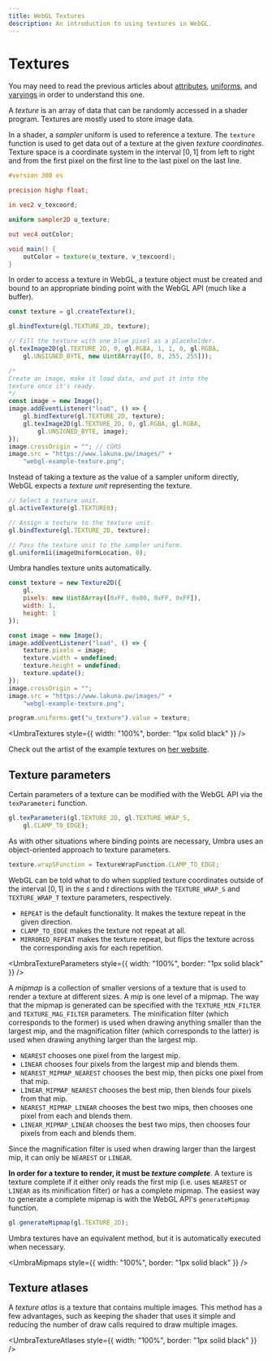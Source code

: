 ```yaml
---
title: WebGL Textures
description: An introduction to using textures in WebGL.
---
```

# Textures

You may need to read the previous articles about
[attributes](/webgl/attributes),
[uniforms](/webgl/uniforms), and
[varyings](/webgl/varyings) in order to understand this
one.

A *texture* is an array of data that can be randomly
accessed in a shader program. Textures are mostly used to
store image data.

In a shader, a *sampler* uniform is used to reference a
texture. The `texture` function is used to get data out of
a texture at the given *texture coordinates*. Texture
space is a coordinate system in the interval $[0,1]$ from
left to right and from the first pixel on the first line
to the last pixel on the last line.

```glsl
#version 300 es

precision highp float;

in vec2 v_texcoord;

uniform sampler2D u_texture;

out vec4 outColor;

void main() {
	outColor = texture(u_texture, v_texcoord);
}
```

In order to access a texture in WebGL, a texture object
must be created and bound to an appropriate binding point
with the WebGL API (much like a buffer).

```js
const texture = gl.createTexture();

gl.bindTexture(gl.TEXTURE_2D, texture);

// Fill the texture with one blue pixel as a placeholder.
gl.texImage2D(gl.TEXTURE_2D, 0, gl.RGBA, 1, 1, 0, gl.RGBA,
	gl.UNSIGNED_BYTE, new Uint8Array([0, 0, 255, 255]));

/*
Create an image, make it load data, and put it into the
texture once it's ready.
*/
const image = new Image();
image.addEventListener("load", () => {
	gl.bindTexture(gl.TEXTURE_2D, texture);
	gl.texImage2D(gl.TEXTURE_2D, 0, gl.RGBA, gl.RGBA,
		gl.UNSIGNED_BYTE, image);
});
image.crossOrigin = ""; // CORS
image.src = "https://www.lakuna.pw/images/" +
	"webgl-example-texture.png";
```

Instead of taking a texture as the value of a sampler
uniform directly, WebGL expects a *texture unit*
representing the texture.

```js
// Select a texture unit.
gl.activeTexture(gl.TEXTURE0);

// Assign a texture to the texture unit.
gl.bindTexture(gl.TEXTURE_2D, texture);

// Pass the texture unit to the sampler uniform.
gl.uniform1i(imageUniformLocation, 0);
```

Umbra handles texture units automatically.

```js
const texture = new Texture2D({
	gl,
	pixels: new Uint8Array([0xFF, 0x00, 0xFF, 0xFF]),
	width: 1,
	height: 1
});

const image = new Image();
image.addEventListener("load", () => {
	texture.pixels = image;
	texture.width = undefined;
	texture.height = undefined;
	texture.update();
});
image.crossOrigin = "";
image.src = "https://www.lakuna.pw/images/" +
	"webgl-example-texture.png";

program.uniforms.get("u_texture").value = texture;
```


<UmbraTextures style={{ width: "100%", border: "1px solid black" }} />

Check out the artist of the example textures on
[her website](https://www.xanycki.art/).

## Texture parameters

Certain parameters of a texture can be modified with the
WebGL API via the `texParameteri` function.

```js
gl.texParameteri(gl.TEXTURE_2D, gl.TEXTURE_WRAP_S,
	gl.CLAMP_TO_EDGE);
```

As with other situations where binding points are
necessary, Umbra uses an object-oriented approach to
texture parameters.

```js
texture.wrapSFunction = TextureWrapFunction.CLAMP_TO_EDGE;
```

WebGL can be told what to do when supplied texture
coordinates outside of the interval $[0,1]$ in the $s$ and
$t$ directions with the `TEXTURE_WRAP_S` and
`TEXTURE_WRAP_T` texture parameters, respectively.

- `REPEAT` is the default functionality. It makes the
texture repeat in the given direction.
- `CLAMP_TO_EDGE` makes the texture not repeat at all.
- `MIRRORED_REPEAT` makes the texture repeat, but flips
the texture across the corresponding axis for each
repetition.


<UmbraTextureParameters style={{ width: "100%", border: "1px solid black" }} />

A *mipmap* is a collection of smaller versions of a texture
that is used to render a texture at different sizes. A
*mip* is one level of a mipmap. The way that the mipmap is
generated can be specified with the `TEXTURE_MIN_FILTER`
and `TEXTURE_MAG_FILTER` parameters. The minification
filter (which corresponds to the former) is used when
drawing anything smaller than the largest mip, and the
magnification filter (which corresponds to the latter) is
used when drawing anything larger than the largest mip.

- `NEAREST` chooses one pixel from the largest mip.
- `LINEAR` chooses four pixels from the largest mip and
blends them.
- `NEAREST_MIPMAP_NEAREST` chooses the best mip, then picks
one pixel from that mip.
- `LINEAR_MIPMAP_NEAREST` chooses the best mip, then blends
four pixels from that mip.
- `NEAREST_MIPMAP_LINEAR` chooses the best two mips, then
chooses one pixel from each and blends them.
- `LINEAR_MIPMAP_LINEAR` chooses the best two mips, then
chooses four pixels from each and blends them.

Since the magnification filter is used when drawing larger
than the largest mip, it can only be `NEAREST` or `LINEAR`.

**In order for a texture to render, it must be *texture
complete***. A texture is texture complete if it either
only reads the first mip (i.e. uses `NEAREST` or `LINEAR`
as its minification filter) or has a complete mipmap. The
easiest way to generate a complete mipmap is with the WebGL
API's `generateMipmap` function.

```js
gl.generateMipmap(gl.TEXTURE_2D);
```

Umbra textures have an equivalent method, but it is
automatically executed when necessary.


<UmbraMipmaps style={{ width: "100%", border: "1px solid black" }} />

## Texture atlases

A *texture atlas* is a texture that contains multiple
images. This method has a few advantages, such as keeping
the shader that uses it simple and reducing the number of
draw calls required to draw multiple images.


<UmbraTextureAtlases style={{ width: "100%", border: "1px solid black" }} />
